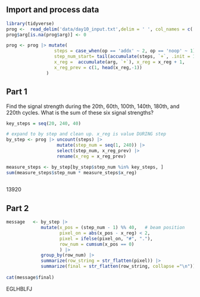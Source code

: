  
## Import and process data
 

```r
library(tidyverse)
prog <-  read_delim('data/day10_input.txt',delim = ' ', col_names = c('op', 'arg'))
prog$arg[is.na(prog$arg)] <- 0

prog <- prog |> mutate(
                  steps = case_when(op == 'addx' ~ 2, op == 'noop' ~ 1),
                  step_num_start= tail(accumulate(steps, `+`, .init = 1), -1)-steps,
                  x_reg =  accumulate(arg, `+`), x_reg = x_reg + 1,
                  x_reg_prev = c(1, head(x_reg,-1))
               )
```
 
 
## Part 1
 
Find the signal strength during the 20th, 60th, 100th, 140th, 180th, and 220th cycles. What is the sum of these six signal strengths?
 
 
```r
key_steps = seq(20, 240, 40)

# expand to by step and clean up. x_reg is value DURING step
by_step <- prog |> uncount(steps) |> 
                   mutate(step_num = seq(1, 240)) |>
                   select(step_num, x_reg_prev) |>
                   rename(x_reg = x_reg_prev) 

measure_steps <- by_step[by_step$step_num %in% key_steps, ]
sum(measure_steps$step_num * measure_steps$x_reg)
 
```

13920 

## Part 2 

```r
 
message   <- by_step |> 
             mutate(x_pos = (step_num - 1) %% 40,   # beam position
                    pixel_on = abs(x_pos - x_reg) < 2,
                    pixel = ifelse(pixel_on, "#", "."),
                    row_num = cumsum(x_pos == 0)
                    ) |>
             group_by(row_num) |>
             summarize(row_string = str_flatten(pixel)) |>
             summarize(final = str_flatten(row_string, collapse ="\n"))
 
cat(message$final)
```

EGLHBLFJ

